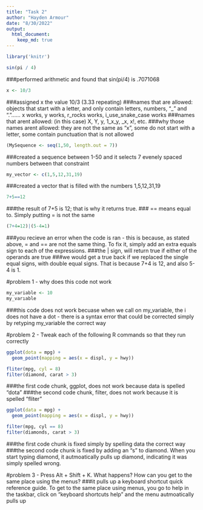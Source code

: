 ```yaml
---
title: "Task 2"
author: "Hayden Armour"
date: "8/30/2022"
output: 
  html_document:
    keep_md: true
---
```



```r
library('knitr')
```

```r
sin(pi / 4)
```
###performed arithmetic and found that sin(pi/4) is .7071068



```r
x <- 10/3
```
###assigned x the value 10/3 (3.33 repeating)
###names that are allowed: objects that start with a letter, and only contain letters, numbers, "_" and "."...... x works, y works, r_rocks works, i_use_snake_case works
###names that arent allowed: (in this case) X, Y, y, 1_x_y, _x, x!, etc. 
###why those names arent allowed: they are not the same as "x", some do not start with a letter, some contain punctuation that is not allowed 


```r
(MySequence <- seq(1,50, length.out = 7))
```
###created a sequence between 1-50 and it selects 7 evenely spaced numbers between that constraint


```r
my_vector <- c(1,5,12,31,19)
```
###created a vector that is filled with the numbers 1,5,12,31,19



```r
7+5==12
```
###the result of 7+5 is 12; that is why it returns true.
### == means equal to. Simply putting = is not the same 



```r
(7+4=12)|(5-4=1)
```
###you recieve an error when the code is ran - this is because, as stated above, = and == are not the same thing. To fix it, simply add an extra equals sign to each of the expressions. 
###the | sign, will return true if either of the operands are true
###we would get a true back if we replaced the single equal signs, with double equal signs. That is because 7+4 is 12, and also 5-4 is 1. 



#problem 1 - why does this code not work 
```r
my_variable <- 10
my_varıable
```
###this code does not work becuase when we call on my_variable, the i does not have a dot - there is a syntax error that could be corrected simply by retyping my_variable the correct way 



#problem 2 - Tweak each of the following R commands so that they run correctly
```r
ggplot(dota = mpg) + 
  geom_point(mapping = aes(x = displ, y = hwy))

fliter(mpg, cyl = 8)
filter(diamond, carat > 3)
```

###the first code chunk, ggplot, does not work because data is spelled "dota"
###the second code chunk, filter, does not work because it is spelled "fliter" 

```r
ggplot(data = mpg) + 
  geom_point(mapping = aes(x = displ, y = hwy))

filter(mpg, cyl == 8)
filter(diamonds, carat > 3)
```

###the first code chunk is fixed simply by spelling data the correct way
###the second code chunk is fixed by adding an "s" to diamond. When you start typing diamond, it autmoatically pulls up diamond, indicating it was simply spelled wrong. 


#problem 3 - Press Alt + Shift + K. What happens? How can you get to the same place using the menus?
###it pulls up a keyboard shortcut quick reference guide. To get to the same place using menus, you go to help in the taskbar, click on "keyboard shortcuts help" and the menu autmoatically pulls up 

